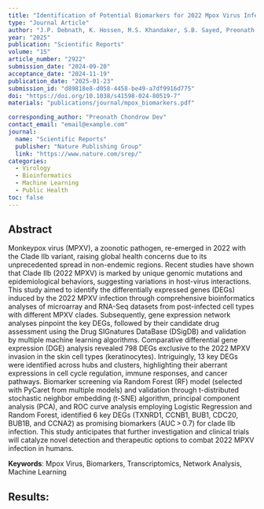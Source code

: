```yaml
---
title: "Identification of Potential Biomarkers for 2022 Mpox Virus Infection: A Transcriptomic Network Analysis and Machine Learning Approach"
type: "Journal Article"
author: "J.P. Debnath, K. Hossen, M.S. Khandaker, S.B. Sayed, Preonath Chondrow Dev*, S. Sarker*, T. Hossain*"
year: "2025"
publication: "Scientific Reports"
volume: "15"
article_number: "2922"
submission_date: "2024-09-20"
acceptance_date: "2024-11-19"
publication_date: "2025-01-23"
submission_id: "d89818e8-d058-4458-be49-a7df9916d775"
doi: "https://doi.org/10.1038/s41598-024-80519-7"
materials: "publications/journal/mpox_biomarkers.pdf"

corresponding_author: "Preonath Chondrow Dev"
contact_email: "email@example.com"
journal:
  name: "Scientific Reports"
  publisher: "Nature Publishing Group"
  link: "https://www.nature.com/srep/"
categories:
  - Virology
  - Bioinformatics
  - Machine Learning
  - Public Health
toc: false
---
```



## Abstract
Monkeypox virus (MPXV), a zoonotic pathogen, re-emerged in 2022 with the Clade IIb variant, raising global health concerns due to its unprecedented spread in non-endemic regions. Recent studies have shown that Clade IIb (2022 MPXV) is marked by unique genomic mutations and epidemiological behaviors, suggesting variations in host-virus interactions. This study aimed to identify the differentially expressed genes (DEGs) induced by the 2022 MPXV infection through comprehensive bioinformatics analyses of microarray and RNA-Seq datasets from post-infected cell types with different MPXV clades. Subsequently, gene expression network analyses pinpoint the key DEGs, followed by their candidate drug assessment using the Drug SIGnatures DataBase (DSigDB) and validation by multiple machine learning algorithms. Comparative differential gene expression (DGE) analysis revealed 798 DEGs exclusive to the 2022 MPXV invasion in the skin cell types (keratinocytes). Intriguingly, 13 key DEGs were identified across hubs and clusters, highlighting their aberrant expressions in cell cycle regulation, immune responses, and cancer pathways. Biomarker screening via Random Forest (RF) model (selected with PyCaret from multiple models) and validation through t-distributed stochastic neighbor embedding (t-SNE) algorithm, principal component analysis (PCA), and ROC curve analysis employing Logistic Regression and Random Forest, identified 6 key DEGs (TXNRD1, CCNB1, BUB1, CDC20, BUB1B, and CCNA2) as promising biomarkers (AUC > 0.7) for clade IIb infection. This study anticipates that further investigation and clinical trials will catalyze novel detection and therapeutic options to combat 2022 MPXV infection in humans.

**Keywords**: Mpox Virus, Biomarkers, Transcriptomics, Network Analysis, Machine Learning

## Results: